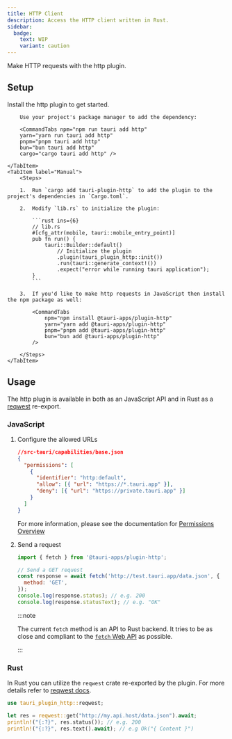 ```yaml
---
title: HTTP Client
description: Access the HTTP client written in Rust.
sidebar:
  badge:
    text: WIP
    variant: caution
---
```



<PluginLinks plugin="http" />

Make HTTP requests with the http plugin.

## Setup

Install the http plugin to get started.

<Tabs>
    <TabItem label="Automatic">

        Use your project's package manager to add the dependency:

        <CommandTabs npm="npm run tauri add http"
        yarn="yarn run tauri add http"
        pnpm="pnpm tauri add http"
        bun="bun tauri add http"
        cargo="cargo tauri add http" />

    </TabItem>
    <TabItem label="Manual">
        <Steps>

        1.  Run `cargo add tauri-plugin-http` to add the plugin to the project's dependencies in `Cargo.toml`.

        2.  Modify `lib.rs` to initialize the plugin:

            ```rust ins={6}
            // lib.rs
            #[cfg_attr(mobile, tauri::mobile_entry_point)]
            pub fn run() {
                tauri::Builder::default()
                    // Initialize the plugin
                    .plugin(tauri_plugin_http::init())
                    .run(tauri::generate_context!())
                    .expect("error while running tauri application");
            }
            ```

        3.  If you'd like to make http requests in JavaScript then install the npm package as well:

            <CommandTabs
                npm="npm install @tauri-apps/plugin-http"
                yarn="yarn add @tauri-apps/plugin-http"
                pnpm="pnpm add @tauri-apps/plugin-http"
                bun="bun add @tauri-apps/plugin-http"
            />

        </Steps>
    </TabItem>

</Tabs>

## Usage

The http plugin is available in both as an JavaScript API and in Rust as a [reqwest](https://docs.rs/reqwest/) re-export.

### JavaScript

<Steps>

1.  Configure the allowed URLs

    ```json
    //src-tauri/capabilities/base.json
    {
      "permissions": [
        {
          "identifier": "http:default",
          "allow": [{ "url": "https://*.tauri.app" }],
          "deny": [{ "url": "https://private.tauri.app" }]
        }
      ]
    }
    ```

    For more information, please see the documentation for [Permissions Overview](/security/permissions/)

2.  Send a request

    ```javascript
    import { fetch } from '@tauri-apps/plugin-http';

    // Send a GET request
    const response = await fetch('http://test.tauri.app/data.json', {
      method: 'GET',
    });
    console.log(response.status); // e.g. 200
    console.log(response.statusText); // e.g. "OK"
    ```

    :::note

    The current `fetch` method is an API to Rust backend. It tries to be as close and compliant to the [`fetch` Web API](https://developer.mozilla.org/en-US/docs/Web/API/Fetch_API) as possible.

    :::

</Steps>

### Rust

In Rust you can utilize the `reqwest` crate re-exported by the plugin. For more details refer to [reqwest docs](https://docs.rs/reqwest/).

```rust
use tauri_plugin_http::reqwest;

let res = reqwest::get("http://my.api.host/data.json").await;
println!("{:?}", res.status()); // e.g. 200
println!("{:?}", res.text().await); // e.g Ok("{ Content }")
```

<PluginPermissions plugin="http" />
